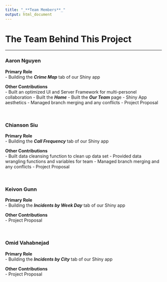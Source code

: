 ```yaml
---
title: "_**Team Members**_"
output: html_document
---
```

# **The Team Behind This Project**
<hr>
### **Aaron Nguyen**
**Primary Role** <br>
- Building the **_Crime Map_** tab of our Shiny app
<br>

**Other Contributions** <br>
- Built an optimized UI and Server Framework for multi-personel collaboration
- Built the **_Home_**
- Built the **_Our Team_** page
- Shiny App aesthetics
- Managed branch merging and any conflicts
- Project Proposal 

<br>

### **Chianson Siu**
**Primary Role** <br>
- Building the **_Call Frequency_** tab of our Shiny app
<br>

**Other Contributions** <br>
- Built data cleansing function to clean up data set
- Provided data wrangling functions and variables for team
- Managed branch merging and any conflicts
- Project Proposal

<br>

### **Keivon Gunn**
**Primary Role** <br>
- Building the **_Incidents by Week Day_** tab of our Shiny app
<br>

**Other Contributions** <br>
- Project Proposal

<br>

### **Omid Vahabnejad**
**Primary Role** <br>
- Building the **_Incidents by City_** tab of our Shiny app
<br>

**Other Contributions** <br>
- Project Proposal
<br>
<br>
